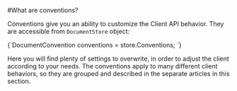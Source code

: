 
#What are conventions?

Conventions give you an ability to customize the Client API behavior. They are accessible from `DocumentStore` object:

<TabItem value="conventions_1" label="conventions_1">
<CodeBlock language="csharp">
{`DocumentConvention conventions = store.Conventions;
`}
</CodeBlock>
</TabItem>

Here you will find plenty of settings to overwrite, in order to adjust the client according to your needs. The conventions apply to many different client behaviors, so they are grouped and described in the separate articles in this section.
